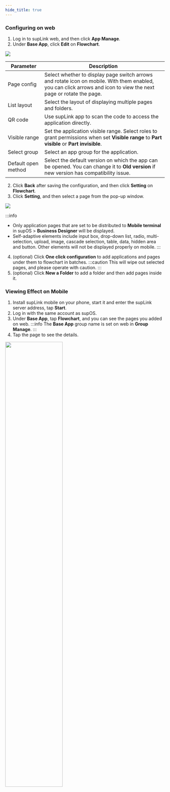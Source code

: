 ```yaml
---
hide_title: true
---
```


### Configuring on web

1. Log in to supLink web, and then click **App Manage**.
2. Under **Base App**, click **Edit** on **Flowchart**.

<img width={450} src="https://wordpressfreezonex.oss-accelerate.aliyuncs.com/supLink/19.png" />

<table>
    <thead>
      <tr>
        <th>Parameter</th>
        <th>Description</th>
      </tr>
    </thead>
    <tbody>
      <tr>
        <td>Page config</td>
        <td>Select whether to display page switch arrows and rotate icon on mobile. With them enabled, you can click arrows and icon to view the next page or rotate the page.</td>
      </tr>
      <tr>
        <td>List layout</td>
        <td>Select the layout of displaying multiple pages and folders.</td>
      </tr>
      <tr>
        <td>QR code</td>
        <td>Use supLink app to scan the code to access the application directly.</td>
      </tr>
      <tr>
        <td>Visible range</td>
        <td>Set the application visible range. Select roles to grant permissions when set <b>Visible range</b> to <b>Part visible</b> or <b>Part invisible</b>.</td>
      </tr>
      <tr>
        <td>Select group</td>
        <td>Select an app group for the application.</td>
      </tr>
      <tr>
        <td>Default open method</td>
        <td>Select the default version on which the app can be opened. You can change it to <b>Old version</b> if new version has compatibility issue.</td>
      </tr>
    </tbody>
</table>

2. Click **Back** after saving the configuration, and then click **Setting** on **Flowchart**.
3. Click **Setting**, and then select a page from the pop-up window.

<img width={450} src="https://wordpressfreezonex.oss-accelerate.aliyuncs.com/supLink/16.png" />

:::info
- Only application pages that are set to be distributed to **Mobile terminal** in supOS > **Business Designer** will be displayed.
- Self-adaptive elements include input box, drop-down list, radio, multi-selection, upload, image, cascade selection, table, data, hidden area and button. Other elements will not be displayed properly on mobile.
:::
4. (optional) Click **One click configuration** to add applications and pages under them to flowchart in batches.
:::caution
This will wipe out selected pages, and please operate with caution.
:::
5. (optional) Click **New a Folder** to add a folder and then add pages inside it.

### Viewing Effect on Mobile

1. Install supLink mobile on your phone, start it and enter the supLink server address, tap **Start**.
2. Log in with the same account as supOS.
3. Under **Base App**, tap **Flowchart**, and you can see the pages you added on web.
:::info
The **Base App** group name is set on web in **Group Manage**.
:::
4. Tap the page to see the details.<br />

<img class="linkimg" src="https://wordpressfreezonex.oss-accelerate.aliyuncs.com/supLink/17.png"  width="60%" />
